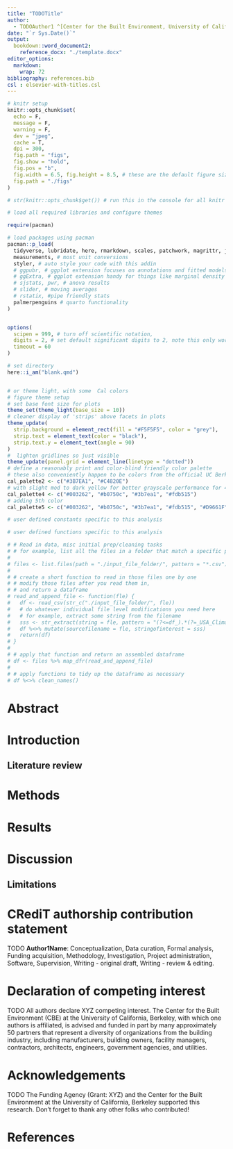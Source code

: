 ```yaml
---
title: "TODOTitle"
author:
  - TODOAuthor1 ^[Center for the Built Environment, University of California Berkeley, USA] ^[Correspondence to TODO@berkeley.edu], TODOAuthor2AtSameOrg ^1^, TODOAuthor3atDifferentOrg ^[TODODifferentOrg]
date: "`r Sys.Date()`"
output:
  bookdown::word_document2:
    reference_docx: "./template.docx" 
editor_options: 
  markdown: 
    wrap: 72
bibliography: references.bib 
csl : elsevier-with-titles.csl 
---
```


```r
# knitr setup
knitr::opts_chunk$set(
  echo = F,
  message = F,
  warning = F,
  dev = "jpeg",
  cache = T,
  dpi = 300,
  fig.path = "figs",
  fig.show = "hold",
  fig.pos = "b",
  fig.width = 6.5, fig.height = 8.5, # these are the default figure sizes
  fig.path = "./figs"
)

# str(knitr::opts_chunk$get()) # run this in the console for all knitr config options
```

```r
# load all required libraries and configure themes

require(pacman)

# load packages using pacman
pacman::p_load(
  tidyverse, lubridate, here, rmarkdown, scales, patchwork, magrittr, janitor, # general, commonly used
  measurements, # most unit conversions 
  styler, # auto style your code with this addin
  # ggpubr, # ggplot extension focuses on annotations and fitted models
  # ggExtra, # ggplot extension handy for things like marginal density curves on figures
  # sjstats, pwr, # anova results
  # slider, # moving averages
  # rstatix, #pipe friendly stats
  palmerpenguins # quarto functionality
)


options(
  scipen = 999, # turn off scientific notation,
  digits = 2, # set default significant digits to 2, note this only works after a decimal point, use round() or format() to reduce precision of larger numbers
  timeout = 60
)

# set directory
here::i_am("blank.qmd")


# or theme light, with some  Cal colors
# figure theme setup
# set base font size for plots
theme_set(theme_light(base_size = 10))
# cleaner display of 'strips' above facets in plots
theme_update(
  strip.background = element_rect(fill = "#F5F5F5", color = "grey"),
  strip.text = element_text(color = "black"),
  strip.text.y = element_text(angle = 90)
)
#  lighten gridlines so just visible
theme_update(panel.grid = element_line(linetype = "dotted"))
# define a reasonably print and color-blind friendly color palette
# these also conveniently happen to be colors from the official UC Berkeley color palette. https://brand.berkeley.edu/identity-and-visual-design/color
cal_palette2 <- c("#3B7EA1", "#C4820E")
# with slight mod to dark yellow for better grayscale performance for 4 color scale
cal_palette4 <- c("#003262", "#b0750c", "#3b7ea1", "#fdb515")
# adding 5th color
cal_palette5 <- c("#003262", "#b0750c", "#3b7ea1", "#fdb515", "#D9661F")
```

```r
# user defined constants specific to this analysis
``` 


```r
# user defined functions specific to this analysis
``` 

```r
# # Read in data, misc initial prep/cleaning tasks
# # for example, list all the files in a folder that match a specific pattern (e.g. csv files)
# 
# files <- list.files(path = "./input_file_folder/", pattern = "*.csv")
# 
# # create a short function to read in those files one by one
# # modify those files after you read them in,
# # and return a dataframe
# read_and_append_file <- function(fle) {
#   df <- read_csv(str_c("./input_file_folder/", fle))
#   # do whatever individual file level modifications you need here
#   # for example, extract some string from the filename
#   sss <- str_extract(string = fle, pattern = "(?<=df_).*(?=_USA_Clima)")
#   df %<>% mutate(sourcefilename = fle, stringofinterest = sss)
#   return(df)
# }
# 
# # apply that function and return an assembled dataframe
# df <- files %>% map_dfr(read_and_append_file)
# 
# # apply functions to tidy up the dataframe as necessary
# df %<>% clean_names()
```

# Abstract {.unnumbered}

# Introduction

## Literature review

# Methods

# Results

# Discussion

## Limitations

# CRediT authorship contribution statement {.unnumbered}
TODO **Author1Name**: Conceptualization, Data curation, Formal analysis,
Funding acquisition, Methodology, Investigation, Project administration,
Software, Supervision, Writing - original draft, Writing - review &
editing.

# Declaration of competing interest {.unnumbered}
TODO All authors declare XYZ competing interest. The Center for the Built Environment (CBE) at the University of California, Berkeley, with which one authors is affiliated, is advised and funded in part by many approximately 50 partners that represent a diversity of organizations from the building industry, including manufacturers, building owners, facility managers, contractors, architects, engineers, government agencies, and utilities.

# Acknowledgements {.unnumbered}
TODO The Funding Agency (Grant: XYZ) and the Center for the
Built Environment at the University of California, Berkeley supported
this research. Don't forget to thank any other folks who contributed!

# References {#references .unnumbered}
